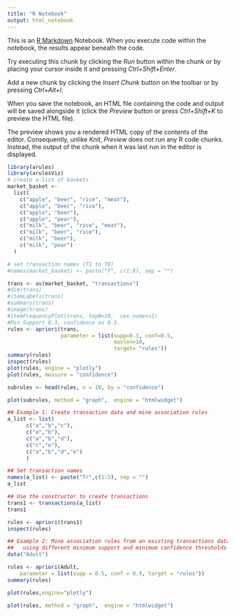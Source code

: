 ```yaml
---
title: "R Notebook"
output: html_notebook
---
```


This is an [R Markdown](http://rmarkdown.rstudio.com) Notebook. When you execute code within the notebook, the results appear beneath the code. 

Try executing this chunk by clicking the *Run* button within the chunk or by placing your cursor inside it and pressing *Ctrl+Shift+Enter*. 



Add a new chunk by clicking the *Insert Chunk* button on the toolbar or by pressing *Ctrl+Alt+I*.

When you save the notebook, an HTML file containing the code and output will be saved alongside it (click the *Preview* button or press *Ctrl+Shift+K* to preview the HTML file).

The preview shows you a rendered HTML copy of the contents of the editor. Consequently, unlike *Knit*, *Preview* does not run any R code chunks. Instead, the output of the chunk when it was last run in the editor is displayed.

```r
library(arules)
library(arulesViz)
# create a list of baskets
market_basket <-  
  list(  
    c("apple", "beer", "rice", "meat"),
    c("apple", "beer", "rice"),
    c("apple", "beer"), 
    c("apple", "pear"),
    c("milk", "beer", "rice", "meat"), 
    c("milk", "beer", "rice"), 
    c("milk", "beer"),
    c("milk", "pear")
  )

# set transaction names (T1 to T8)
#names(market_basket) <- paste("T", c(1:8), sep = "")

trans <- as(market_basket, "transactions")
#dim(trans)
#itemLabels(trans)
#summary(trans)
#image(trans)
#itemFrequencyPlot(trans, topN=10,  cex.names=1)
#Min Support 0.3, confidence as 0.5.
rules <- apriori(trans, 
                 parameter = list(supp=0.3, conf=0.5, 
                                  maxlen=10, 
                                  target= "rules"))
summary(rules)
inspect(rules)
plot(rules, engine = "plotly")
plot(rules, measure = "confidence")

subrules <- head(rules, n = 10, by = "confidence")

plot(subrules, method = "graph",  engine = "htmlwidget")

```


```r
## Example 1: Create transaction data and mine association rules
a_list <- list(
      c("a","b","c"),
      c("a","b"),
      c("a","b","d"),
      c("c","e"),
      c("a","b","d","e")
      )

## Set transaction names
names(a_list) <- paste("Tr",c(1:5), sep = "")
a_list

## Use the constructor to create transactions
trans1 <- transactions(a_list)
trans1

rules <- apriori(trans1)
inspect(rules)

## Example 2: Mine association rules from an existing transactions dataset
##   using different minimum support and minimum confidence thresholds
data("Adult")

rules <- apriori(Adult,
	parameter = list(supp = 0.5, conf = 0.9, target = "rules"))
summary(rules)

plot(rules,engine="plotly")

plot(rules, method = "graph",  engine = "htmlwidget")
```


```r
```


```r
```


```r
```


```r
```


```r
```


```r
```


```r
```


```r
```


```r
```


```r
```


```r
```


```r
```

